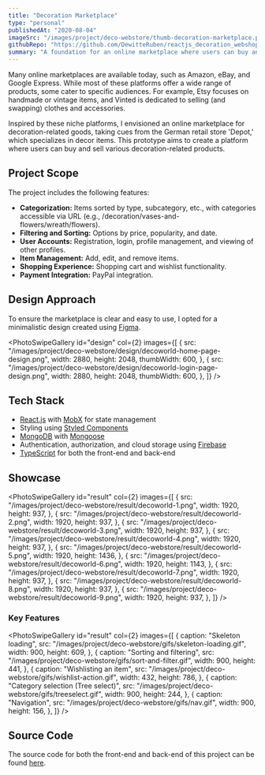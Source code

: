 ```yaml
---
title: "Decoration Marketplace"
type: "personal"
publishedAt: "2020-08-04"
imageSrc: "/images/project/deco-webstore/thumb-decoration-marketplace.png"
githubRepo: "https://github.com/DewitteRuben/reactjs_decoration_webshop_2020"
summary: "A foundation for an online marketplace where users can buy and sell decor-related goods, such as furniture, artwork, and accessories."
---
```


Many online marketplaces are available today, such as Amazon, eBay, and Google Express. While most of these platforms offer a wide range of products, some cater to specific audiences. For example, Etsy focuses on handmade or vintage items, and Vinted is dedicated to selling (and swapping) clothes and accessories.

Inspired by these niche platforms, I envisioned an online marketplace for decoration-related goods, taking cues from the German retail store 'Depot,' which specializes in decor items. This prototype aims to create a platform where users can buy and sell various decoration-related products.

## Project Scope

The project includes the following features:

- **Categorization:** Items sorted by type, subcategory, etc., with categories accessible via URL (e.g., /decoration/vases-and-flowers/wreath/flowers).
- **Filtering and Sorting:** Options by price, popularity, and date.
- **User Accounts:** Registration, login, profile management, and viewing of other profiles.
- **Item Management:** Add, edit, and remove items.
- **Shopping Experience:** Shopping cart and wishlist functionality.
- **Payment Integration:** PayPal integration.

## Design Approach

To ensure the marketplace is clear and easy to use, I opted for a minimalistic design created using [Figma](https://www.figma.com/).

<PhotoSwipeGallery
  id="design"
  col={2}
  images={[
    {
      src: "/images/project/deco-webstore/design/decoworld-home-page-design.png",
      width: 2880,
      height: 2048,
      thumbWidth: 600,
    },
    {
      src: "/images/project/deco-webstore/design/decoworld-login-page-design.png",
      width: 2880,
      height: 2048,
      thumbWidth: 600,
    },
  ]}
/>

## Tech Stack

- [React.js](https://reactjs.org/) with [MobX](https://mobx.js.org/README.html) for state management
- Styling using [Styled Components](https://styled-components.com/)
- [MongoDB](https://www.mongodb.com/) with [Mongoose](https://mongoosejs.com/)
- Authentication, authorization, and cloud storage using [Firebase](https://firebase.google.com/)
- [TypeScript](https://www.typescriptlang.org/) for both the front-end and back-end

## Showcase

<PhotoSwipeGallery
  id="result"
  col={2}
  images={[
    {
      src: "/images/project/deco-webstore/result/decoworld-1.png",
      width: 1920,
      height: 937,
    },
    {
      src: "/images/project/deco-webstore/result/decoworld-2.png",
      width: 1920,
      height: 937,
    },
    {
      src: "/images/project/deco-webstore/result/decoworld-3.png",
      width: 1920,
      height: 937,
    },
    {
      src: "/images/project/deco-webstore/result/decoworld-4.png",
      width: 1920,
      height: 937,
    },
    {
      src: "/images/project/deco-webstore/result/decoworld-5.png",
      width: 1920,
      height: 1436,
    },
    {
      src: "/images/project/deco-webstore/result/decoworld-6.png",
      width: 1920,
      height: 1143,
    },
    {
      src: "/images/project/deco-webstore/result/decoworld-7.png",
      width: 1920,
      height: 937,
    },
    {
      src: "/images/project/deco-webstore/result/decoworld-8.png",
      width: 1920,
      height: 937,
    },
    {
      src: "/images/project/deco-webstore/result/decoworld-9.png",
      width: 1920,
      height: 937,
    },
  ]}
/>

### Key Features

<PhotoSwipeGallery
  id="result"
  col={2}
  images={[
    {
      caption: "Skeleton loading",
      src: "/images/project/deco-webstore/gifs/skeleton-loading.gif",
      width: 900,
      height: 609,
    },
    {
      caption: "Sorting and filtering",
      src: "/images/project/deco-webstore/gifs/sort-and-filter.gif",
      width: 900,
      height: 441,
    },
    {
      caption: "Wishlisting an item",
      src: "/images/project/deco-webstore/gifs/wishlist-action.gif",
      width: 432,
      height: 786,
    },
    {
      caption: "Category selection (Tree select)",
      src: "/images/project/deco-webstore/gifs/treeselect.gif",
      width: 900,
      height: 244,
    },
    {
      caption: "Navigation",
      src: "/images/project/deco-webstore/gifs/nav.gif",
      width: 900,
      height: 156,
    },
  ]}
/>

## Source Code

The source code for both the front-end and back-end of this project can be found [here](https://github.com/DewitteRuben/reactjs_decoration_webshop_2020).
